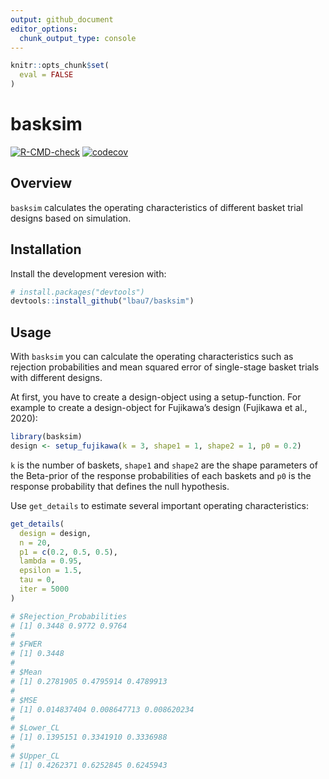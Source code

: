 ```yaml
---
output: github_document
editor_options: 
  chunk_output_type: console
---
```


<!-- README.md is generated from README.Rmd. Please edit that file -->

```r
knitr::opts_chunk$set(
  eval = FALSE
)
```

# basksim

<!-- badges: start -->
[![R-CMD-check](https://github.com/lbau7/basksim/actions/workflows/R-CMD-check.yaml/badge.svg)](https://github.com/lbau7/basksim/actions/workflows/R-CMD-check.yaml)
[![codecov](https://codecov.io/gh/lbau7/basksim/branch/master/graph/badge.svg?token=AVO4V52BTH)](https://app.codecov.io/gh/lbau7/basksim)
<!-- badges: end -->

## Overview

`basksim` calculates the operating characteristics of different basket trial designs based on simulation.

## Installation

Install the development veresion with:

```r
# install.packages("devtools")
devtools::install_github("lbau7/basksim")
```

## Usage

With `basksim` you can calculate the operating characteristics such as rejection probabilities and mean squared error of single-stage basket trials with different designs.

At first, you have to create a design-object using a setup-function. For example to create a design-object for Fujikawa's design (Fujikawa et al., 2020):

```r
library(basksim)
design <- setup_fujikawa(k = 3, shape1 = 1, shape2 = 1, p0 = 0.2)
```

`k` is the number of baskets, `shape1` and `shape2` are the shape parameters of the Beta-prior of the response probabilities of each baskets and `p0` is the response probability that defines the null hypothesis. 

Use `get_details` to estimate several important operating characteristics:

```r
get_details(
  design = design,
  n = 20,
  p1 = c(0.2, 0.5, 0.5),
  lambda = 0.95,
  epsilon = 1.5,
  tau = 0,
  iter = 5000
)

# $Rejection_Probabilities
# [1] 0.3448 0.9772 0.9764
# 
# $FWER
# [1] 0.3448
# 
# $Mean
# [1] 0.2781905 0.4795914 0.4789913
# 
# $MSE
# [1] 0.014837404 0.008647713 0.008620234
# 
# $Lower_CL
# [1] 0.1395151 0.3341910 0.3336988
# 
# $Upper_CL
# [1] 0.4262371 0.6252845 0.6245943
```
